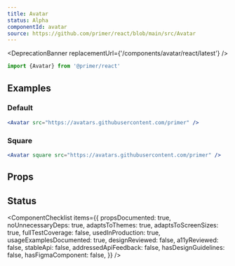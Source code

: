 ```yaml
---
title: Avatar
status: Alpha
componentId: avatar
source: https://github.com/primer/react/blob/main/src/Avatar
---
```



<DeprecationBanner replacementUrl={'/components/avatar/react/latest'} />

```js
import {Avatar} from '@primer/react'
```

## Examples

### Default

```jsx live
<Avatar src="https://avatars.githubusercontent.com/primer" />
```

### Square

```jsx live
<Avatar square src="https://avatars.githubusercontent.com/primer" />
```

## Props

<ComponentProps data={data} />

## Status

<ComponentChecklist
  items={{
    propsDocumented: true,
    noUnnecessaryDeps: true,
    adaptsToThemes: true,
    adaptsToScreenSizes: true,
    fullTestCoverage: false,
    usedInProduction: true,
    usageExamplesDocumented: true,
    designReviewed: false,
    a11yReviewed: false,
    stableApi: false,
    addressedApiFeedback: false,
    hasDesignGuidelines: false,
    hasFigmaComponent: false,
  }}
/>
